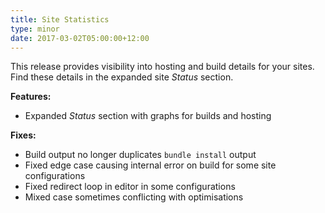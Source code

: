 ```yaml
---
title: Site Statistics
type: minor
date: 2017-03-02T05:00:00+12:00
---
```



This release provides visibility into hosting and build details for your sites. Find these details in the expanded site *Status* section.

**Features:**

* Expanded *Status* section with graphs for builds and hosting

**Fixes:**

* Build output no longer duplicates `bundle install` output
* Fixed edge case causing internal error on build for some site configurations
* Fixed redirect loop in editor in some configurations
* Mixed case sometimes conflicting with optimisations